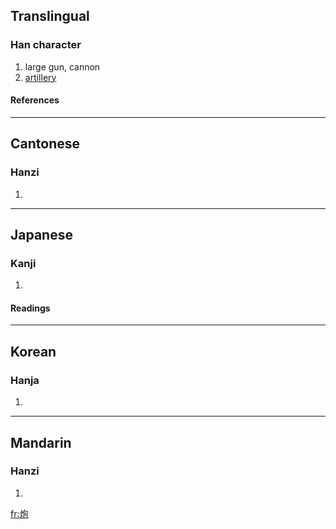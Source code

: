 {{see|砲}}

==Translingual==
===Han character===
{{Han char|rn=86|rad=火|as=05|sn=9|four=9781<sub>2</sub>|canj=火心口山 (FPRU)}}
# large gun, cannon
# [[artillery]]
====References====
{{Han ref|kx=0668.250|dkj=18954|dj=1078.010|hdz=32196.120|uh=70AE|ud=28846|bh=ACB6|bd=44214}}

----
==Cantonese==
===Hanzi===
{{yue-hanzi|jyut=|y=paau3}}
# {{defn|Cantonese}}

----
==Japanese==
===Kanji===
{{ja-kanji|grade=|rs=火05}}
# {{defn|Japanese}} 
====Readings====
{{ja-readings|on=[[ほう]] (hō)|kun=[[あぶる]] (aburu)}}

----
==Korean==
===Hanja===
{{ko-hanja|hangeul=포|eumhun=|rv=po|mr=p'o|y=pho}}
# {{defn|Korean}}

----
==Mandarin==
===Hanzi===
{{cmn-hanzi|pin=[[pào]] ([[pao4]])|wg=p'ao<sup>4</sup>}}
# {{defn|Mandarin}}

[[fr:炮]]
